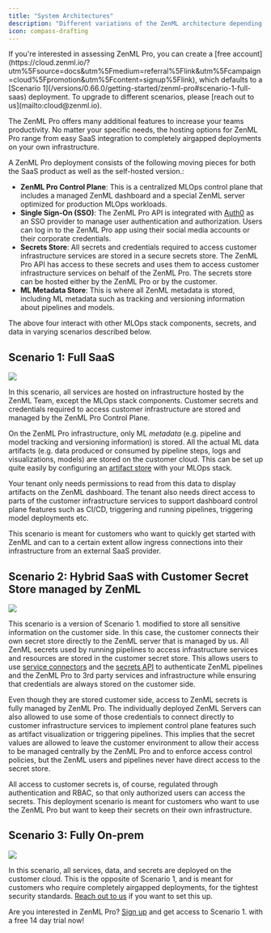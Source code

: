 ```yaml
---
title: "System Architectures"
description: "Different variations of the ZenML architecture depending on your needs."
icon: compass-drafting
---
```


<Info>
  If you're interested in assessing ZenML Pro, you can create a [free account](https://cloud.zenml.io/?utm%5Fsource=docs&utm%5Fmedium=referral%5Flink&utm%5Fcampaign=cloud%5Fpromotion&utm%5Fcontent=signup%5Flink), which defaults to a [Scenario 1](/versions/0.66.0/getting-started/zenml-pro#scenario-1-full-saas) deployment. To upgrade to different scenarios, please [reach out to us](mailto:cloud@zenml.io).
</Info>

The ZenML Pro offers many additional features to increase your teams productivity. No matter your specific needs, the hosting options for ZenML Pro range from easy SaaS integration to completely airgapped deployments on your own infrastructure.

A ZenML Pro deployment consists of the following moving pieces for both the SaaS product as well as the self-hosted version.:

* **ZenML Pro Control Plane**: This is a centralized MLOps control plane that includes a managed ZenML dashboard and a special ZenML server optimized for production MLOps workloads.
* **Single Sign-On (SSO)**: The ZenML Pro API is integrated with [Auth0](https://auth0.com/) as an SSO provider to manage user authentication and authorization. Users can log in to the ZenML Pro app using their social media accounts or their corporate credentials.
* **Secrets Store**: All secrets and credentials required to access customer infrastructure services are stored in a secure secrets store. The ZenML Pro API has access to these secrets and uses them to access customer infrastructure services on behalf of the ZenML Pro. The secrets store can be hosted either by the ZenML Pro or by the customer.
* **ML Metadata Store**: This is where all ZenML metadata is stored, including ML metadata such as tracking and versioning information about pipelines and models.

The above four interact with other MLOps stack components, secrets, and data in varying scenarios described below.

## Scenario 1: Full SaaS
<Frame caption="Scenario 1: Full SaaS deployment">
  <img src="/_assets/sys-a-1.avif"/>
</Frame>

In this scenario, all services are hosted on infrastructure hosted by the ZenML Team, except the MLOps stack components. Customer secrets and credentials required to access customer infrastructure are stored and managed by the ZenML Pro Control Plane.

On the ZenML Pro infrastructure, only ML _metadata_ (e.g. pipeline and model tracking and versioning information) is stored. All the actual ML data artifacts (e.g. data produced or consumed by pipeline steps, logs and visualizations, models) are stored on the customer cloud. This can be set up quite easily by configuring an [artifact store](/versions/0.66.0/stack-components/artifact-stores) with your MLOps stack.

Your tenant only needs permissions to read from this data to display artifacts on the ZenML dashboard. The tenant also needs direct access to parts of the customer infrastructure services to support dashboard control plane features such as CI/CD, triggering and running pipelines, triggering model deployments etc.

This scenario is meant for customers who want to quickly get started with ZenML and can to a certain extent allow ingress connections into their infrastructure from an external SaaS provider.

## Scenario 2: Hybrid SaaS with Customer Secret Store managed by ZenML

<Frame caption="Scenario 2: Hybrid SaaS with Customer Secret Store managed by ZenML">
  <img src="/_assets/sys-a-2.avif"/>
</Frame>

This scenario is a version of Scenario 1\. modified to store all sensitive information on the customer side. In this case, the customer connects their own secret store directly to the ZenML server that is managed by us. All ZenML secrets used by running pipelines to access infrastructure services and resources are stored in the customer secret store. This allows users to use [service connectors](/versions/0.66.0/how-to/auth-management/service-connectors-guide) and the [secrets API](/versions/0.66.0/how-to/interact-with-secrets) to authenticate ZenML pipelines and the ZenML Pro to 3rd party services and infrastructure while ensuring that credentials are always stored on the customer side.

Even though they are stored customer side, access to ZenML secrets is fully managed by ZenML Pro. The individually deployed ZenML Servers can also allowed to use some of those credentials to connect directly to customer infrastructure services to implement control plane features such as artifact visualization or triggering pipelines. This implies that the secret values are allowed to leave the customer environment to allow their access to be managed centrally by the ZenML Pro and to enforce access control policies, but the ZenML users and pipelines never have direct access to the secret store.

All access to customer secrets is, of course, regulated through authentication and RBAC, so that only authorized users can access the secrets. This deployment scenario is meant for customers who want to use the ZenML Pro but want to keep their secrets on their own infrastructure.

## Scenario 3: Fully On-prem

<Frame caption="Scenario 3: Fully on-premises deployment">
  <img src="/_assets/sys-a-3.avif"/>
</Frame>

In this scenario, all services, data, and secrets are deployed on the customer cloud. This is the opposite of Scenario 1, and is meant for customers who require completely airgapped deployments, for the tightest security standards. [Reach out to us](mailto:cloud@zenml.io) if you want to set this up.

Are you interested in ZenML Pro? [Sign up](https://cloud.zenml.io/?utm%5Fsource=docs&utm%5Fmedium=referral%5Flink&utm%5Fcampaign=cloud%5Fpromotion&utm%5Fcontent=signup%5Flink) and get access to Scenario 1\. with a free 14 day trial now!

